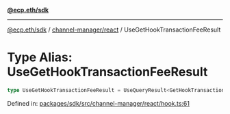 [**@ecp.eth/sdk**](../../../index.mdx)

***

[@ecp.eth/sdk](/sdk-reference/index.mdx) / [channel-manager/react](/sdk-reference/channel-manager/react/index.mdx) / UseGetHookTransactionFeeResult

# Type Alias: UseGetHookTransactionFeeResult

```ts
type UseGetHookTransactionFeeResult = UseQueryResult<GetHookTransactionFeeResult, Error>;
```

Defined in: [packages/sdk/src/channel-manager/react/hook.ts:61](https://github.com/ecp-eth/comments-monorepo/blob/main/packages/sdk/src/channel-manager/react/hook.ts#L61)
